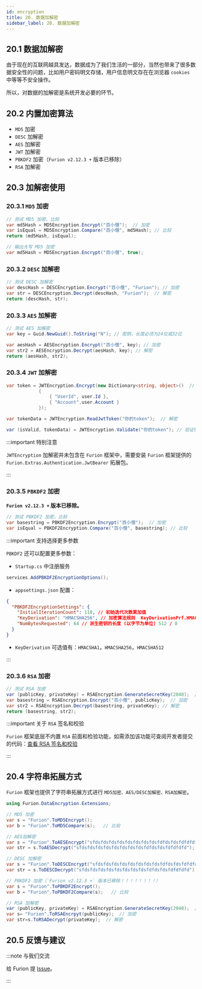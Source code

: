 ```yaml
---
id: encryption
title: 20. 数据加解密
sidebar_label: 20. 数据加解密
---
```


## 20.1 数据加解密

由于现在的互联网越具发达，数据成为了我们生活的一部分，当然也带来了很多数据安全性的问题，比如用户密码明文存储，用户信息明文存在在浏览器 `cookies` 中等等不安全操作。

所以，对数据的加解密是系统开发必要的环节。

## 20.2 内置加密算法

- `MD5` 加密
- `DESC` 加解密
- `AES` 加解密
- `JWT` 加解密
- `PBKDF2` 加密（`Furion v2.12.3 +` 版本已移除）
- `RSA` 加解密

## 20.3 加解密使用

### 20.3.1 `MD5` 加密

```cs
// 测试 MD5 加密，比较
var md5Hash = MD5Encryption.Encrypt("百小僧");  // 加密
var isEqual = MD5Encryption.Compare("百小僧", md5Hash); // 比较
return (md5Hash, isEqual);

// 输出大写 MD5 加密
var md5Hash = MD5Encryption.Encrypt("百小僧", true);
```

### 20.3.2 `DESC` 加解密

```cs
// 测试 DESC 加解密
var descHash = DESCEncryption.Encrypt("百小僧", "Furion"); // 加密
var str = DESCEncryption.Decrypt(descHash, "Furion");  // 解密
return (descHash, str);
```

### 20.3.3 `AES` 加解密

```cs
// 测试 AES 加解密
var key = Guid.NewGuid().ToString("N"); // 密钥，长度必须为24位或32位

var aesHash = AESEncryption.Encrypt("百小僧", key); // 加密
var str2 = AESEncryption.Decrypt(aesHash, key); // 解密
return (aesHash, str2);
```

### 20.3.4 `JWT` 加解密

```cs
var token = JWTEncryption.Encrypt(new Dictionary<string, object>()  // 加密
            {
                { "UserId", user.Id },
                { "Account",user.Account }
            });

var tokenData = JWTEncryption.ReadJwtToken("你的token");  // 解密

var (isValid, tokenData) = JWTEncryption.Validate("你的token"); // 验证token有效期
```

:::important 特别注意

`JWTEncryption` 加解密并未包含在 `Furion` 框架中，需要安装 `Furion` 框架提供的 `Furion.Extras.Authentication.JwtBearer` 拓展包。

:::

### 20.3.5 `PBKDF2` 加密

**`Furion v2.12.3 +` 版本已移除。**

```cs
// 测试 PBKDF2 加密，比较
var basestring = PBKDF2Encryption.Encrypt("百小僧");  // 加密
var isEqual = PBKDF2Encryption.Compare("百小僧", basestring); // 比较
```

:::important 支持选择更多参数

`PBKDF2` 还可以配置更多参数：

- `Startup.cs` 中注册服务

```cs
services.AddPBKDF2EncryptionOptions();
```

- `appsettings.json` 配置：

```json
{
  "PBKDF2EncryptionSettings": {
    "InitialIterationCount": 110, // 初始迭代次数累加值
    "KeyDerivation": "HMACSHA256", // 加密算法规则  KeyDerivationPrf.HMACSHA256
    "NumBytesRequested": 64 // 派生密钥的长度 (以字节为单位) 512 / 8
  }
}
```

- `KeyDerivation` 可选值有：`HMACSHA1`，`HMACSHA256`，`HMACSHA512`

:::

### 20.3.6 `RSA` 加密

```cs
// 测试 RSA 加密
var (publicKey, privateKey) = RSAEncryption.GenerateSecretKey(2048);  //生成 RSA 秘钥 秘钥大小必须为 2048 到 16384，并且是 8 的倍数
var basestring = RSAEncryption.Encrypt("百小僧", publicKey);  // 加密
var str2 = RSAEncryption.Decrypt(basestring, privateKey); // 解密
return (basestring, str2);
```

:::important 关于 `RSA` 签名和校验

`Furion` 框架底层不内置 `RSA` 前面和检验功能，如需添加该功能可查阅开发者提交的代码：[查看 RSA 签名和校验](https://gitee.com/dotnetchina/Furion/pulls/349)

:::

## 20.4 字符串拓展方式

`Furion` 框架也提供了字符串拓展方式进行 `MD5加密、AES/DESC加解密、RSA加解密`。

```cs
using Furion.DataEncryption.Extensions;

// MD5 加密
var s = "Furion".ToMD5Encrypt();
var b = "Furion".ToMD5Compare(s);   // 比较

// AES加解密
var s = "Furion".ToAESEncrypt("sfdsfdsfdsfdsfdsfdsfdsfdsfdfdsfdsfdfdfdfd");
var str = s.ToAESDecrypt("sfdsfdsfdsfdsfdsfdsfdsfdsfdfdsfdsfdfdfdfd");

// DESC 加解密
var s = "Furion".ToDESCEncrypt("sfdsfdsfdsfdsfdsfdsfdsfdsfdfdsfdsfdfdfdfd");
var str = s.ToDESCDecrypt("sfdsfdsfdsfdsfdsfdsfdsfdsfdfdsfdsfdfdfdfd");

// PBKDF2 加密（`Furion v2.12.3 +` 版本已移除！！！！！！！！）
var s = "Furion".ToPBKDF2Encrypt();
var b = "Furion".ToPBKDF2Compare(s);   // 比较

// RSA 加解密
var (publicKey, privateKey) = RSAEncryption.GenerateSecretKey(2048);  //生成 RSA 秘钥 秘钥大小必须为 2048 到 16384，并且是 8 的倍数
var s= "Furion".ToRSAEncrpyt(publicKey);  // 加密
var str=s.ToRSADecrypt(privateKey);  // 解密
```

## 20.5 反馈与建议

:::note 与我们交流

给 Furion 提 [Issue](https://gitee.com/dotnetchina/Furion/issues/new?issue)。

:::

